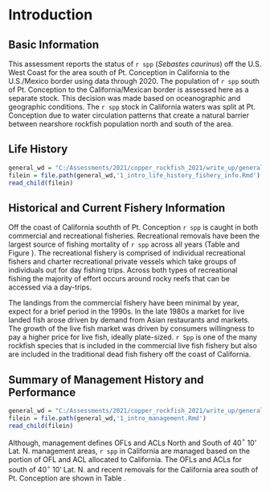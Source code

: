 # Introduction

## Basic Information

This assessment reports the status of `r spp` (*Sebastes caurinus*) off the U.S. West Coast for the area south of  Pt. Conception in California to the U.S./Mexico border using data through 2020. The population of `r spp` south of Pt. Conception to the California/Mexican border is assessed here as a separate stock.  This decision was made based on oceanographic and geographic conditions.  The `r spp` stock in California waters was split at Pt. Conception due to water circulation patterns that create a natural barrier between nearshore rockfish population north and south of the area.

## Life History

```r
general_wd = "C:/Assessments/2021/copper_rockfish_2021/write_up/general_text"
filein = file.path(general_wd,'1_intro_life_history_fishery_info.Rmd')
read_child(filein)
```

## Historical and Current Fishery Information

Off the coast of California southth of Pt. Conception `r spp` is caught in both commercial and recreational fisheries. Recreational removals have been the largest source of fishing mortality of `r spp` across all years (Table \ref{tab:allcatches} and Figure \ref{fig:catch}). The recreational fishery is comprised of individual recreational fishers and charter recreational private vessels which take groups of individuals out for day fishing trips. Across both types of recreational fishing the majority of effort occurs around rocky reefs that can be accessed via a day-trips.  

The landings from the commercial fishery have been minimal by year, expect for a brief period in the 1990s. In the late 1980s a market for live landed fish arose driven by demand from Asian restaurants and markets. The growth of the live fish market was driven by consumers willingness to pay a higher price for live fish, ideally plate-sized. `r Spp` is one of the many rockfish species that is included in the commercial live fish fishery but also are included in the traditional dead fish fishery off the coast of California.   

## Summary of Management History and Performance

```r
general_wd = "C:/Assessments/2021/copper_rockfish_2021/write_up/general_text"
filein = file.path(general_wd,'1_intro_management.Rmd')
read_child(filein)
```

Although, management defines OFLs and ACLs North and South of 40$^\circ$ 10' Lat. N. management areas, `r spp` in California are managed based on the portion of OFL and ACL allocated to California.  The OFLs and ACLs for south of  40$^\circ$ 10' Lat. N. and recent removals for the California area south of Pt. Conception are shown in Table \ref{tab:ofl}.  
